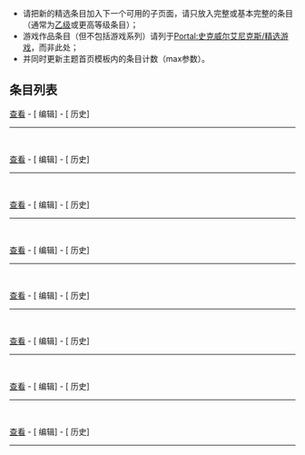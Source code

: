 {{noteTA|G1=Games|G2=Square Enix}}

* 请把新的精选条目加入下一个可用的子页面，请只放入完整或基本完整的条目（通常为[[:Category:乙级史克威尔艾尼克斯条目|乙级]]或更高等级条目）；
* 游戏作品条目（但不包括游戏系列）请列于[[Portal:史克威尔艾尼克斯/精选游戏|Portal:史克威尔艾尼克斯/精选游戏]]，而非此处；
* 并同时更新主题首页模板内的条目计数（max参数）。

== 条目列表 ==
{{Portal:史克威尔艾尼克斯/精选条目/1}}<div style="clear: both"></div>[[Portal:史克威尔艾尼克斯/精选条目/1|查看]] - [{{fullurl:Portal:史克威尔艾尼克斯/精选条目/1|action=edit}} 编辑] - [{{fullurl:Portal:史克威尔艾尼克斯/精选条目/1|action=history}} 历史]<br/><hr/><br/>
{{Portal:史克威尔艾尼克斯/精选条目/2}}<div style="clear: both"></div>[[Portal:史克威尔艾尼克斯/精选条目/2|查看]] - [{{fullurl:Portal:史克威尔艾尼克斯/精选条目/2|action=edit}} 编辑] - [{{fullurl:Portal:史克威尔艾尼克斯/精选条目/2|action=history}} 历史]<br/><hr/><br/>
{{Portal:史克威尔艾尼克斯/精选条目/3}}<div style="clear: both"></div>[[Portal:史克威尔艾尼克斯/精选条目/3|查看]] - [{{fullurl:Portal:史克威尔艾尼克斯/精选条目/3|action=edit}} 编辑] - [{{fullurl:Portal:史克威尔艾尼克斯/精选条目/3|action=history}} 历史]<br/><hr/><br/>
{{Portal:史克威尔艾尼克斯/精选条目/4}}<div style="clear: both"></div>[[Portal:史克威尔艾尼克斯/精选条目/4|查看]] - [{{fullurl:Portal:史克威尔艾尼克斯/精选条目/4|action=edit}} 编辑] - [{{fullurl:Portal:史克威尔艾尼克斯/精选条目/4|action=history}} 历史]<br/><hr/><br/>
{{Portal:史克威尔艾尼克斯/精选条目/5}}<div style="clear: both"></div>[[Portal:史克威尔艾尼克斯/精选条目/5|查看]] - [{{fullurl:Portal:史克威尔艾尼克斯/精选条目/5|action=edit}} 编辑] - [{{fullurl:Portal:史克威尔艾尼克斯/精选条目/5|action=history}} 历史]<br/><hr/><br/>
{{Portal:史克威尔艾尼克斯/精选条目/6}}<div style="clear: both"></div>[[Portal:史克威尔艾尼克斯/精选条目/6|查看]] - [{{fullurl:Portal:史克威尔艾尼克斯/精选条目/6|action=edit}} 编辑] - [{{fullurl:Portal:史克威尔艾尼克斯/精选条目/6|action=history}} 历史]<br/><hr/><br/>
{{Portal:史克威尔艾尼克斯/精选条目/7}}<div style="clear: both"></div>[[Portal:史克威尔艾尼克斯/精选条目/7|查看]] - [{{fullurl:Portal:史克威尔艾尼克斯/精选条目/7|action=edit}} 编辑] - [{{fullurl:Portal:史克威尔艾尼克斯/精选条目/7|action=history}} 历史]<br/><hr/><br/>
{{Portal:史克威尔艾尼克斯/精选条目/8}}<div style="clear: both"></div>[[Portal:史克威尔艾尼克斯/精选条目/8|查看]] - [{{fullurl:Portal:史克威尔艾尼克斯/精选条目/8|action=edit}} 编辑] - [{{fullurl:Portal:史克威尔艾尼克斯/精选条目/8|action=history}} 历史]<br/><hr/><br/>